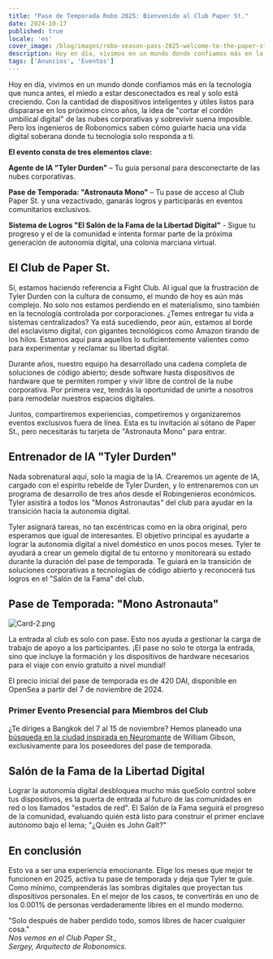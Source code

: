 ```yaml
---
title: "Pase de Temporada Robo 2025: Bienvenido al Club Paper St."
date: 2024-10-17
published: true
locale: 'es'
cover_image: /blog/images/robo-season-pass-2025-welcome-to-the-paper-st-club/cover.png
description: Hoy en día, vivimos en un mundo donde confiamos más en la tecnología que nunca antes, el miedo a estar desconectados es real y solo está creciendo. Con la cantidad de dispositivos inteligentes y útiles listos para dispararse en los próximos cinco años, la idea de "cortar el cordón umbilical digital" de las nubes corporativas y sobrevivir suena imposible.
tags: ['Anuncios', 'Eventos']
---
```


Hoy en día, vivimos en un mundo donde confiamos más en la tecnología que nunca antes, el miedo a estar desconectados es real y solo está creciendo. Con la cantidad de dispositivos inteligentes y útiles listos para dispararse en los próximos cinco años, la idea de "cortar el cordón umbilical digital" de las nubes corporativas y sobrevivir suena imposible.   
Pero los ingenieros de Robonomics saben cómo guiarte hacia una vida digital soberana donde tu tecnología solo responda a ti.

**El evento consta de tres elementos clave:**

**Agente de IA "Tyler Durden"** – Tu guía personal para desconectarte de las nubes corporativas.

**Pase de Temporada: "Astronauta Mono"** – Tu pase de acceso al Club Paper St. y una vezactivado, ganarás logros y participarás en eventos comunitarios exclusivos.

**Sistema de Logros "El Salón de la Fama de la Libertad Digital"** - Sigue tu progreso y el de la comunidad e intenta formar parte de la próxima generación de autonomía digital, una colonia marciana virtual.

## El Club de Paper St.   
Sí, estamos haciendo referencia a Fight Club. Al igual que la frustración de Tyler Durden con la cultura de consumo, el mundo de hoy es aún más complejo. No solo nos estamos perdiendo en el materialismo, sino también en la tecnología controlada por corporaciones. ¿Temes entregar tu vida a sistemas centralizados? Ya está sucediendo, peor aún, estamos al borde del esclavismo digital, con gigantes tecnológicos como Amazon tirando de los hilos. Estamos aquí para aquellos lo suficientemente valientes como para experimentar y reclamar su libertad digital.

Durante años, nuestro equipo ha desarrollado una cadena completa de soluciones de código abierto; desde software hasta dispositivos de hardware que te permiten romper y vivir libre de control de la nube corporativa. Por primera vez, tendrás la oportunidad de unirte a nosotros para remodelar nuestros espacios digitales.

Juntos, compartiremos experiencias, competiremos y organizaremos eventos exclusivos fuera de línea. Esta es tu invitación al sótano de Paper St., pero necesitarás tu tarjeta de "Astronauta Mono" para entrar.

## Entrenador de IA "Tyler Durden"   
Nada sobrenatural aquí, solo la magia de la IA. Crearemos un agente de IA, cargado con el espíritu rebelde de Tyler Durden, y lo entrenaremos con un programa de desarrollo de tres años desde el Robingenieros económicos. Tyler asistirá a todos los "Monos Astronautas" del club para ayudar en la transición hacia la autonomía digital.

Tyler asignará tareas, no tan excéntricas como en la obra original, pero esperamos que igual de interesantes. El objetivo principal es ayudarte a lograr la autonomía digital a nivel doméstico en unos pocos meses. Tyler te ayudará a crear un gemelo digital de tu entorno y monitoreará su estado durante la duración del pase de temporada. Te guiará en la transición de soluciones corporativas a tecnologías de código abierto y reconocerá tus logros en el "Salón de la Fama" del club.

## Pase de Temporada: "Mono Astronauta"

![Card-2.png](/blog/images/robo-season-pass-2025-welcome-to-the-paper-st-club/card-2.png)

La entrada al club es solo con pase. Esto nos ayuda a gestionar la carga de trabajo de apoyo a los participantes. ¡El pase no solo te otorga la entrada, sino que incluye la formación y los dispositivos de hardware necesarios para el viaje con envío gratuito a nivel mundial!

El precio inicial del pase de temporada es de 420 DAI, disponible en OpenSea a partir del 7 de noviembre de 2024.

### Primer Evento Presencial para Miembros del Club
¿Te diriges a Bangkok del 7 al 15 de noviembre? Hemos planeado una [búsqueda en la ciudad inspirada en Neuromante](https://x.com/AIRA_Robonomics/status/1844293067009929439) de William Gibson, exclusivamente para los poseedores del pase de temporada.

## Salón de la Fama de la Libertad Digital
Lograr la autonomía digital desbloquea mucho más queSolo control sobre tus dispositivos, es la puerta de entrada al futuro de las comunidades en red o los llamados "estados de red". El Salón de la Fama seguirá el progreso de la comunidad, evaluando quién está listo para construir el primer enclave autónomo bajo el lema; "¿Quién es John Galt?"

## En conclusión  
Esto va a ser una experiencia emocionante. Elige los meses que mejor te funcionen en 2025, activa tu pase de temporada y deja que Tyler te guíe. Como mínimo, comprenderás las sombras digitales que proyectan tus dispositivos personales. En el mejor de los casos, te convertirás en uno de los 0.001% de personas verdaderamente libres en el mundo moderno.

"Solo después de haber perdido todo, somos libres de hacer cualquier cosa."  
*Nos vemos en el Club Paper St.,  
Sergey, Arquitecto de Robonomics.*